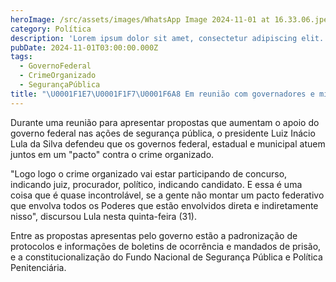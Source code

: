 ```yaml
---
heroImage: /src/assets/images/WhatsApp Image 2024-11-01 at 16.33.06.jpeg
category: Política
description: 'Lorem ipsum dolor sit amet, consectetur adipiscing elit. Donec non dia'
pubDate: 2024-11-01T03:00:00.000Z
tags:
  - GovernoFederal
  - CrimeOrganizado
  - SegurançaPública
title: "\U0001F1E7\U0001F1F7\U0001F6A8 Em reunião com governadores e ministros, Lula defende 'pacto' contra ampliação do crime organizado"
---
```


Durante uma reunião para apresentar propostas que aumentam o apoio do governo federal nas ações de segurança pública, o presidente Luiz Inácio Lula da Silva defendeu que os governos federal, estadual e municipal atuem juntos em um "pacto" contra o crime organizado.

"Logo logo o crime organizado vai estar participando de concurso, indicando juiz, procurador, político, indicando candidato. E essa é uma coisa que é quase incontrolável, se a gente não montar um pacto federativo que envolva todos os Poderes que estão envolvidos direta e indiretamente nisso", discursou Lula nesta quinta-feira (31).

Entre as propostas apresentas pelo governo estão a padronização de protocolos e informações de boletins de ocorrência e mandados de prisão, e a constitucionalização do Fundo Nacional de Segurança Pública e Política Penitenciária.
